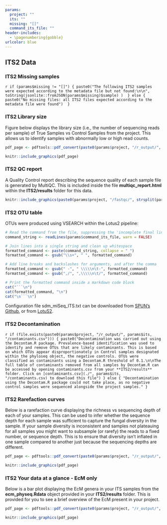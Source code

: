 ```yaml
---
params:
  project: ""
  its: ""
  missing: "[]"
  command_its_file: ""
header-includes:
  - \pagenumbering{gobble}
urlcolor: blue
---
```


## ITS2 Data

### ITS2 Missing samples
`r if (params$missing != "[]") {
paste0("The following ITS2 samples were expected according to the metadata file but not found:\n\n", toString(jsonlite::fromJSON(params$missing)$sample) ) 
} else {
paste0("No missing files: all ITS2 files expected according to the metadata file were found") 
}`

### ITS2 Library size

Figure below displays the library size (i.e., the number of sequencing reads per sample) of True Samples vs Control Samples from the project. This allows us to identify samples with abnormally low or high read counts.

```r
pdf_page <- pdftools::pdf_convert(paste0(params$project, "/r_output/", params$its, "/LibrarySize.pdf"), pages = 1, dpi = 200)
```
```r
knitr::include_graphics(pdf_page)
```

### ITS2 QC report

A Quality Control report describing the sequence quality of each sample file is generated by MultiQC. This is included inside the file **multiqc_report.html** within the **ITS2/results** folder for this data.

```r
knitr::include_graphics(paste0(params$project, "/fastqc/", strsplit(params$its, "_")[[1]][1], "/multiqc_plots/png/mqc_fastqc_per_base_sequence_quality_plot_1.png"))
```

\newpage
### ITS2 OTU table

OTUs were produced using VSEARCH within the Lotus2 pipeline:

```r
# Read the command from the file, suppressing the 'incomplete final line' warning
command_string <- readLines(params$command_its_file, warn = FALSE)

# Join lines into a single string and clean up whitespace
formatted_command <- paste(command_string, collapse = " ")
formatted_command <- gsub("\\s+", " ", formatted_command)

# Add line breaks and backslashes for arguments, and after the comma
formatted_command <- gsub(" -", " \\\\\n\t-", formatted_command)
formatted_command <- gsub(",/", ",\\\\\n\t/", formatted_command)

# Print the formatted command inside a markdown code block
cat("```\n")
cat(formatted_command, "\n")
cat("\n```\n")
```

Configuration file sdm_miSeq_ITS.txt can be downloaded from [SPUN's Github](https://github.com/SocietyProtectionUndergroundNetworks/sequencing-submission-form/tree/master/lotus2_files), or from [LotuS2](https://github.com/hildebra/lotus2).

### ITS2 Decontamination

`r if (file.exists(paste0(params$project, "/r_output/", params$its, "/contaminants.csv"))) {
paste0("Decontamination was carried out using the Decontam.R package. Prevalence-based identification was used to identify and remove OTUs that are likely contaminants. This is based on which OTUs appear disproportionately in Control samples designated within the phyloseq object, the negative controls. OTUs were classified as contaminants using a Decontam.R threshold of 0.1.\n\nThe full table of contaminants removed from all samples by Decontam.R can be accessed by opening contaminants.csv from your **ITS2/results** folder. Click on [contaminants.csv](./", params$its, "/contaminants.csv) to download this file")
} else {
"Decontamination using the Decontam.R package could not take place, as no negative control samples were sequenced alongside the project samples."
}
`

\newpage
### ITS2 Rarefaction curves

Below is a rarefaction curve displaying the richness vs sequencing depth of each of your samples. This can be used to infer whether the sequence depth for each sample was sufficient to capture the fungal diversity in the sample. If your sample diversity is inconsistent and samples not plateauing for all samples you might want to subsample (or rarefy) the reads to a fixed number, or sequence depth. This is to ensure that diversity isn't inflated in one sample compared to another just because the sequencing depths are different. 

```r
pdf_page <- pdftools::pdf_convert(paste0(params$project, "/r_output/", params$its, "/filtered_rarefaction.pdf"), pages = 1, dpi = 200)
```
```r
knitr::include_graphics(pdf_page)
```

\newpage
### ITS2 Your data at a glance - EcM only

Below is a bar plot displaying the EcM genera in your ITS samples from the **ecm_physeq.Rdata** object provided in your **ITS2/results** folder. This is provided for you to see a brief overview of the EcM present in your project.

```r
pdf_page <- pdftools::pdf_convert(paste0(params$project, "/r_output/", params$its, "/ecm_physeq_by_genus.pdf"), pages = 1, dpi = 200)
```
```r
knitr::include_graphics(pdf_page)
```